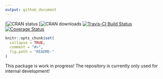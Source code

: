 ```yaml
---
output: github_document
---
```

[![CRAN status](http://www.r-pkg.org/badges/version/classifyr)
[![CRAN downloads](http://cranlogs.r-pkg.org/badges/grand-total/classifyr)
[![Travis-CI Build Status](https://travis-ci.org/.svg?branch=master)](https://travis-ci.org/)
<!--[![AppVeyor Build Status](https://ci.appveyor.com/api/projects/status/github/eribul/classifyr?branch=master&svg=true)](https://ci.appveyor.com/project/eribul/classifyr) -->
[![Coverage Status](https://img.shields.io/codecov/c/github//master.svg)](https://codecov.io/github/?branch=master)



<!-- README.md is generated from README.Rmd. Please edit that file -->

```r
knitr::opts_chunk$set(
  collapse = TRUE,
  comment = "#>",
  fig.path = "README-"
)
```

This package is work in progress! The repository is currently only used for 
internal development!